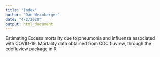 ```yaml
---
title: "Index"
author: "Dan Weinberger"
date: "4/2/2020"
output: html_document
---
```

 Estimating Excess mortality due to pneumonia and influenza associated with COVID-19. Mortality data obtained from  CDC fluview, through the cdcfluview package in R